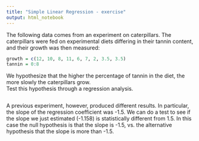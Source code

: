 ```yaml
---
title: "Simple Linear Regression - exercise"
output: html_notebook
---
```


The following data comes from an experiment on caterpillars. The caterpillars were fed on experimental diets differing in their tannin content, and their growth was then measured:

```r
growth = c(12, 10, 8, 11, 6, 7, 2, 3.5, 3.5)
tannin = 0:8
```

We hypothesize that the higher the percentage of tannin in the diet, the more slowly the caterpillars grow.   
Test this hypothesis through a regression analysis.

```r

```


A previous experiment, however, produced different results. In particular, the slope of the regression coefficient was -1.5. We can do a test to see if the slope we just estimated (-1.158) is statistically different from 1.5. In this case the null hypothesis is that the slope is -1.5, vs. the alternative hypothesis that the slope is more than -1.5.

```r

```




